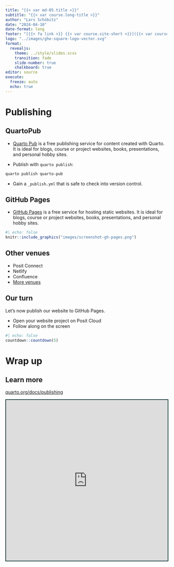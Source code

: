 ```yaml
---
title: "{{< var md-05.title >}}"
subtitle: "{{< var course.long-title >}}"
author: "Lars Schöbitz"
date: "2024-04-10"
date-format: long
footer: "[{{< fa link >}} {{< var course.site-short >}}]({{< var course.site >}})"
logo: "../images/ghe-square-logo-vector.svg"
format:
  revealjs:
    theme: ../style/slides.scss
    transition: fade
    slide-number: true
    chalkboard: true
editor: source
execute:
  freeze: auto
  echo: true
---
```


# Publishing

## QuartoPub

-   [Quarto Pub](https://quartopub.com/) is a free publishing service for content created with Quarto. It is ideal for blogs, course or project websites, books, presentations, and personal hobby sites.

-   Publish with `quarto publish`:

``` .bash
quarto publish quarto-pub
```

-   Gain a `_publish.yml` that is safe to check into version control.

## GitHub Pages

-  [GitHub Pages](https://pages.github.com/) is a free service for hosting static websites. It is ideal for blogs, course or project websites, books, presentations, and personal hobby sites.

```r
#| echo: false
knitr::include_graphics("images/screenshot-gh-pages.png")
```


## Other venues

-   Posit Connect
-   Netlify
-   Confluence
-   [More venues](https://quarto.org/docs/publishing/other.html)

## Our turn

::: task
Let's now publish our website to GitHub Pages.

-   Open your website project on Posit Cloud
- Follow along on the screen

:::

```r
#| echo: false
countdown::countdown(5)
```

# Wrap up

## Learn more

::: learn-more
[quarto.org/docs/publishing](https://quarto.org/docs/publishing/)

```{=html}
<iframe src="https://quarto.org/docs/publishing/" width="100%" height="500" style="border:2px solid #123233;" title="Quarto Journal Articles"></iframe>
```
:::

